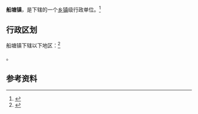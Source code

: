 {{中国乡级行政区|44/16/25/103/000}}

'''船塘镇'''，是{{PRC admin/fullname|44/16/25/103/000|3}}下辖的一个[[乡镇|乡镇]]级行政单位。<ref>{{PRC admin/ref sgc|{{PRC admin/parent|44/16/25/103/000}}}}</ref>

== 行政区划 ==

船塘镇下辖以下地区：<ref>{{PRC admin/ref sgc|44/16/25/103/000}}</ref>

{{PRC admin/children|44/16/25/103/000}}。

== 参考资料 ==

{{reflist}}

{{行政区划小作品}}
{{PRC admin/navcat|44/16/25/103/000}}